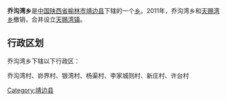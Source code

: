 {{中国乡级行政区
|行政区全称 = 乔沟湾乡
|景观照片文件名 = 
|景观照片描述 = 
|汉语拼音 =
|其他语言 = 
|其他语言名称 = 
|位置图文件名 = 
|位置图描述 = 
|自定义图片=
|上级行政区 = [[陕西省|陕西省]][[榆林市|榆林市]][[靖边县|靖边县]]
|行政区类别 = [[乡级行政区|乡]]
|行政区划代码 = 
|行政区划 = 
|村委会 = 
|居委会 = 
|建置时间 = 
|领导职位 = 
|领导名称 = 
|政府驻地 = 
|毗邻 = 
|地理坐标 = 
|总面积 = 
|总人口 = 
|户籍人口 = 
|户籍人口年份 = 
|常住人口 = 
|常住人口年份 = 
|人口密度 = 
|GDP = 
|邮政编码 = 
|电话区号 = 
|官方网站 = 
|网站名称 = 
}}
'''乔沟湾乡'''是[[中华人民共和国|中国]][[陕西省|陕西省]][[榆林市|榆林市]][[靖边县|靖边县]]下辖的一个[[乡级行政区|乡]]。2011年，乔沟湾乡和[[天赐湾乡|天赐湾乡]]撤销，合并设立[[天赐湾镇|天赐湾镇]]。

== 行政区划 ==
乔沟湾乡下辖以下行政区：

乔沟湾村、峁界村、银湾村、杨渠村、李家城则村、新庄村、许台村

{{陕西小作品}}
{{靖边县行政区划}}

[[Category:靖边县|Category:靖边县]]